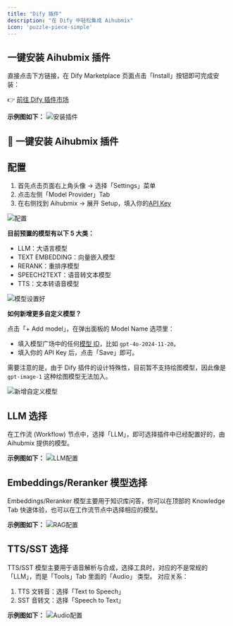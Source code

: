 ```yaml
---
title: "Dify 插件"
description: "在 Dify 中轻松集成 Aihubmix"
icon: 'puzzle-piece-simple'
---
```


## 一键安装 Aihubmix 插件

直接点击下方链接，在 Dify Marketplace 页面点击「Install」按钮即可完成安装：

👉 [前往 Dify 插件市场](https://marketplace.dify.ai/plugins/langgenius/aihubmix?language=en-US&theme=system)


**示例图如下：**
![安装插件](../media/DifyInstallPlugin.png)  


## 🚀 一键安装 Aihubmix 插件





## 配置
1. 首先点击页面右上角头像 → 选择「Settings」菜单
2. 点击左侧「Model Provider」Tab
3. 在右侧找到 Aihubmix → 展开 Setup，填入你的[API Key](https://aihubmix.com/token)

![配置](../media/DifySettings1.png)  

**目前预置的模型有以下 5 大类：**
- LLM：大语言模型
- TEXT EMBEDDING：向量嵌入模型
- RERANK：重排序模型
- SPEECH2TEXT：语音转文本模型
- TTS：文本转语音模型

![模型设置好](../media/DifyModelsSetting.png)  

**如何新增更多自定义模型？**

点击「+ Add model」，在弹出面板的 Model Name 选项里：
- 填入模型广场中的任何[模型 ID](https://aihubmix.com/models)，比如 `gpt-4o-2024-11-20`。
- 填入你的 API Key 后，点击「Save」即可。

需要注意的是，由于 Dify 插件的设计特殊性，目前暂不支持绘图模型，因此像是 `gpt-image-1` 这种绘图模型无法加入。

![新增自定义模型](../media/DifyAddModel.png)  

## LLM 选择

在工作流 (Workflow) 节点中，选择「LLM」，即可选择插件中已经配置好的，由 Aihubmix 提供的模型。

**示例图如下：**
![LLM配置](../media/LLMs.png)  

## Embeddings/Reranker 模型选择

Embeddings/Reranker 模型主要用于知识库问答，你可以在顶部的 Knowledge Tab 快速体验，也可以在工作流节点中选择相应的模型。

**示例图如下：**
![RAG配置](../media/DifyRAG.png)  

## TTS/SST 选择

TTS/SST 模型主要用于语音解析与合成，选择工具时，对应的不是常规的「LLM」，而是「Tools」Tab 里面的「Audio」 类型。
对应关系：
1. TTS 文转音：选择「Text to Speech」
2. SST 音转文：选择「Speech to Text」

**示例图如下：**
![Audio配置](../media/TTS-SST.png)